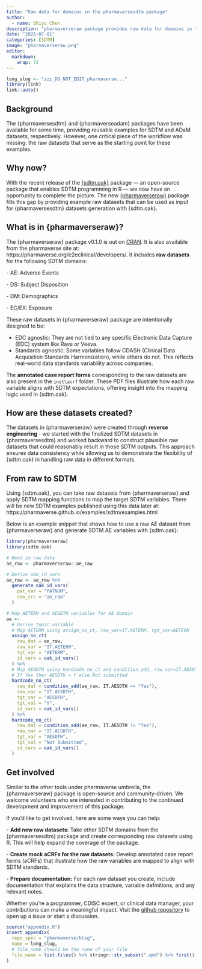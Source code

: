 ```yaml
---
title: "Raw data for domains in the pharmaversesdtm package"
author:
  - name: Shiyu Chen
description: "pharmaverseraw package provides raw data for domains in the pharmaversesdtm package."
date: "2025-07-01"
categories: [SDTM]
image: "pharmaverseraw.png"
editor: 
  markdown: 
    wrap: 72
---
```


<!--------------- typical setup ----------------->

```r
long_slug <- "zzz_DO_NOT_EDIT_pharmaverse..."
library(link)
link::auto()
```

<!--------------- post begins here ----------------->

## Background

The {pharmaversesdtm} and {pharmaverseadam} packages have been available
for some time, providing reusable examples for SDTM and ADaM datasets,
respectively. However, one critical piece of the workflow was missing:
the raw datasets that serve as the starting point for these examples.

## Why now?

With the recent release of the
[{sdtm.oak}](https://pharmaverse.github.io/sdtm.oak/) package — an
open-source package that enables SDTM programming in R — we now have an
opportunity to complete the picture. The new
[{pharmaverseraw}](https://pharmaverse.github.io/pharmaverseraw/)
package fills this gap by providing example raw datasets that can be
used as input for {pharmaversesdtm} datasets generation with {sdtm.oak}.

## What is in {pharmaverseraw}?

The {pharmaverseraw} package v0.1.0 is out on
[CRAN](https://cran.r-project.org/web/packages/pharmaverseraw/index.html).
It is also available from the pharmaverse site at:
https://pharmaverse.org/e2eclinical/developers/. It includes **raw
datasets** for the following SDTM domains:

\- AE: Adverse Events

\- DS: Subject Disposition

\- DM: Demographics

\- EC/EX: Exposure

These raw datasets in {pharmaverseraw} package are intentionally
designed to be:

-   EDC agnostic: They are not tied to any specific Electronic Data
    Capture (EDC) system like Rave or Veeva.
-   Standards agnostic: Some variables follow CDASH (Clinical Data
    Acquisition Standards Harmonization), while others do not. This
    reflects real-world data standards variability across companies.

The **annotated case report forms** corresponding to the raw datasets
are also present in the `inst\acrf` folder. These PDF files illustrate
how each raw variable aligns with SDTM expectations, offering insight
into the mapping logic used in {sdtm.oak}.

## How are these datasets created?

The datasets in {pharmaverseraw} were created through **reverse
engineering** - we started with the finalized SDTM datasets in
{pharmaversesdtm} and worked backward to construct plausible raw
datasets that could reasonably result in those SDTM outputs. This
approach ensures data consistency while allowing us to demonstrate the
flexibility of {sdtm.oak} in handling raw data in different formats.

## From raw to SDTM

Using {sdtm.oak}, you can take raw datasets from {pharmaverseraw} and
apply SDTM mapping functions to map the target SDTM variables. There
will be new SDTM examples published using this data later at:
https://pharmaverse.github.io/examples/sdtm/examples.html

Below is an example snippet that shows how to use a raw AE dataset from
{pharmaverseraw} and generate SDTM AE variables with {sdtm.oak}:

```r
library(pharmaverseraw)
library(sdtm.oak)

# Read in raw data
ae_raw <- pharmaverseraw::ae_raw

# Derive oak_id_vars
ae_raw <- ae_raw %>%
  generate_oak_id_vars(
    pat_var = "PATNUM",
    raw_src = "ae_raw"
  )

# Map AETERM and AESDTH variables for AE domain
ae <-
  # Derive topic variable
  # Map AETERM using assign_no_ct, raw_var=IT.AETERM, tgt_var=AETERM
  assign_no_ct(
    raw_dat = ae_raw,
    raw_var = "IT.AETERM",
    tgt_var = "AETERM",
    id_vars = oak_id_vars()
  ) %>%
  # Map AESDTH using hardcode_no_ct and condition_add, raw_var=IT.AESDTH, tgt_var=AESDTH
  # If Yes then AESDTH = Y else Not submitted
  hardcode_no_ct(
    raw_dat = condition_add(ae_raw, IT.AESDTH == "Yes"),
    raw_var = "IT.AESDTH",
    tgt_var = "AESDTH",
    tgt_val = "Y",
    id_vars = oak_id_vars()
  ) %>%
  hardcode_no_ct(
    raw_dat = condition_add(ae_raw, IT.AESDTH != "Yes"),
    raw_var = "IT.AESDTH",
    tgt_var = "AESDTH",
    tgt_val = "Not Submitted",
    id_vars = oak_id_vars()
  )
```

## Get involved

Similar to the other tools under pharmaverse umbrella, the
{pharmaverseraw} package is open-source and community-driven. We welcome
volunteers who are interested in contributing to the continued
development and improvement of this package.

If you’d like to get involved, here are some ways you can help:

\- **Add new raw datasets:** Take other SDTM domains from the
{pharmaversesdtm} package and create corresponding raw datasets using R.
This will help expand the coverage of the package.

\- **Create mock aCRFs for the raw datasets:** Develop annotated case
report forms (aCRFs) that illustrate how the raw variables are mapped to
align with SDTM standards.

\- **Prepare documentation:** For each raw dataset you create, include
documentation that explains the data structure, variable definitions,
and any relevant notes.

Whether you're a programmer, CDISC expert, or clinical data manager,
your contributions can make a meaningful impact. Visit the [github
repository](https://github.com/pharmaverse/pharmaverseraw) to open up a
issue or start a discussion.

<!--------------- appendices go here ----------------->

```r
source("appendix.R")
insert_appendix(
  repo_spec = "pharmaverse/blog",
  name = long_slug,
  # file_name should be the name of your file
  file_name = list.files() %>% stringr::str_subset(".qmd") %>% first()
)
```
